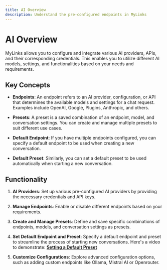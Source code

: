 ```yaml
---
title: AI Overview
description: Understand the pre-configured endpoints in MyLinks
---
```


# AI Overview

MyLinks allows you to configure and integrate various AI providers, APIs, and their corresponding credentials. This enables you to utilize different AI models, settings, and functionalities based on your needs and requirements.

## Key Concepts

- **Endpoints**: An endpoint refers to an AI provider, configuration, or API that determines the available models and settings for a chat request. Examples include OpenAI, Google, Plugins, Anthropic, and others.

- **Presets**: A preset is a saved combination of an endpoint, model, and conversation settings. You can create and manage multiple presets to suit different use cases.

- **Default Endpoint**: If you have multiple endpoints configured, you can specify a default endpoint to be used when creating a new conversation.

- **Default Preset**: Similarly, you can set a default preset to be used automatically when starting a new conversation.

## Functionality

1. **AI Providers**: Set up various pre-configured AI providers by providing the necessary credentials and API keys.

2. **Manage Endpoints**: Enable or disable different endpoints based on your requirements.

3. **Create and Manage Presets**: Define and save specific combinations of endpoints, models, and conversation settings as presets.

4. **Set Default Endpoint and Preset**: Specify a default endpoint and preset to streamline the process of starting new conversations. Here's a video to demonstrate: **[Setting a Default Preset](https://github.com/danny-avila/MyLinks/assets/110412045/bbde830f-18d9-4884-88e5-1bd8f7ac585d)**

5. **Customize Configurations**: Explore advanced configuration options, such as adding custom endpoints like Ollama, Mistral AI or Openrouter.
